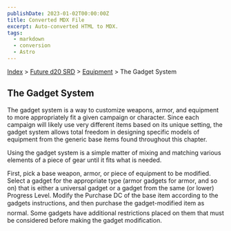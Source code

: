```yaml
---
publishDate: 2023-01-02T00:00:00Z
title: Converted MDX File
excerpt: Auto-converted HTML to MDX.
tags:
  - markdown
  - conversion
  - Astro
---
```


[Index](-index) > [Future d20 SRD](future-d20-srd-index) > [Equipment](future-d20-srd-equipment-index) > The Gadget System

## The Gadget System

The gadget system is a way to customize weapons, armor, and equipment to more appropriately fit a given campaign or character. Since each campaign will likely use very different items based on its unique setting, the gadget system allows total freedom in designing specific models of equipment from the generic base items found throughout this chapter.

Using the gadget system is a simple matter of mixing and matching various elements of a piece of gear until it fits what is needed.

First, pick a base weapon, armor, or piece of equipment to be modified. Select a gadget for the appropriate type (armor gadgets for armor, and so on) that is either a universal gadget or a gadget from the same (or lower) Progress Level. Modify the Purchase DC of the base item according to the gadgets instructions, and then purchase the gadget-modified item as normal. Some gadgets have additional restrictions placed on them that must be considered before making the gadget modification.
